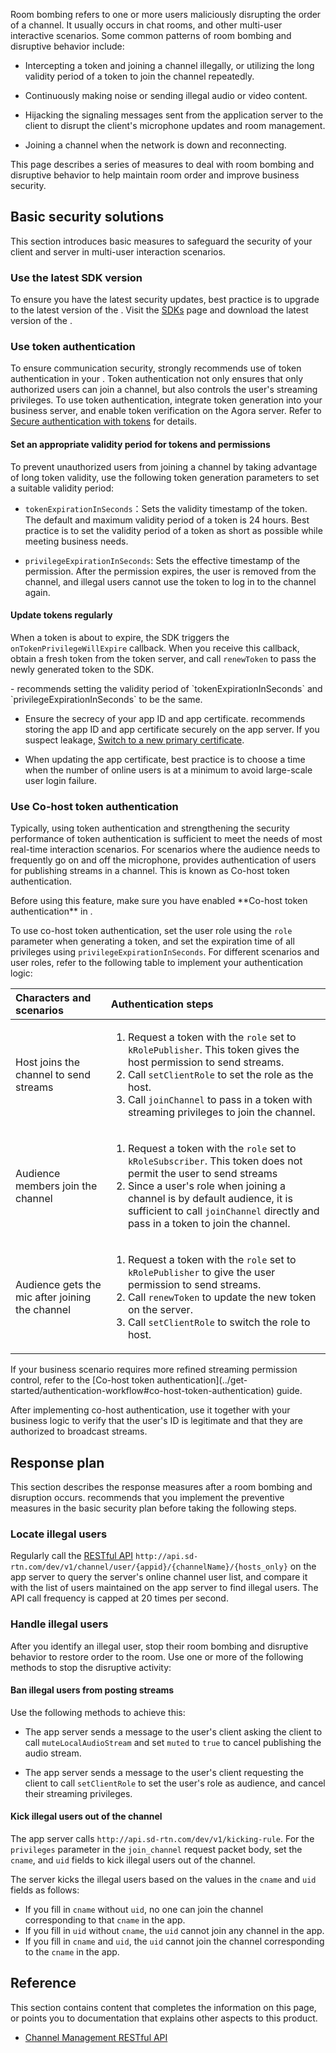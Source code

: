 
<PlatformWrapper notAllowed="web, react-js, unreal, blueprint">

Room bombing refers to one or more users maliciously disrupting the order of a channel. It usually occurs in chat rooms, and other multi-user interactive scenarios. Some common patterns of room bombing and disruptive behavior include:

- Intercepting a token and joining a channel illegally, or utilizing the long validity period of a token to join the channel repeatedly.

- Continuously making noise or sending illegal audio or video content.

- Hijacking the signaling messages sent from the application server to the client to disrupt the client's microphone updates and room management.

- Joining a channel when the network is down and reconnecting.

This page describes a series of measures to deal with room bombing and disruptive behavior to help maintain room order and improve business security.

## Basic security solutions

This section introduces basic measures to safeguard the security of your client and server in multi-user interaction scenarios.

### Use the latest SDK version

To ensure you have the latest security updates, best practice is to upgrade to the latest version of the <Vg k="VSDK" />. Visit the [SDKs](/sdks) page and download the latest version of the <Vpl k="NAME" /> <Vg k="VSDK" />.

### Use token authentication

To ensure communication security, <Vg k="COMPANY" /> strongly recommends use of token authentication in your <Vpl k="CLIENT" />. Token authentication not only ensures that only authorized users can join a channel, but also controls the user's streaming privileges. To use token authentication, integrate token generation into your business server, and enable token verification on the Agora server. Refer to [Secure authentication with tokens](../get-started/authentication-workflow) for details.

#### Set an appropriate validity period for tokens and permissions

To prevent unauthorized users from joining a channel by taking advantage of long token validity, use the following token generation parameters to set a suitable validity period:

- `tokenExpirationInSeconds`：Sets the validity timestamp of the token. The default and maximum validity period of a token is 24 hours. Best practice is to set the validity period of a token as short as possible while meeting business needs.

- `privilegeExpirationInSeconds`: Sets the effective timestamp of the permission. After the permission expires, the user is removed from the channel, and illegal users cannot use the token to log in to the channel again.

#### Update tokens regularly

When a token is about to expire, the SDK triggers the `onTokenPrivilegeWillExpire` callback. When you receive this callback, obtain a fresh token from the token server, and call `renewToken` to pass the newly generated token to the SDK.

<Admonition>
- <Vg k="COMPANY" /> recommends setting the validity period of `tokenExpirationInSeconds` and `privilegeExpirationInSeconds` to be the same.
 
- Ensure the secrecy of your app ID and app certificate. <Vg k="COMPANY" /> recommends storing the app ID and app certificate securely on the app server. If you suspect leakage, [Switch to a new primary certificate](../get-started/manage-agora-account#switch-to-a-new-primary-certificate).

-  When updating the app certificate, best practice is to choose a time when the number of online users is at a minimum to avoid large-scale user login failure.
</Admonition>

### Use Co-host token authentication

Typically, using token authentication and strengthening the security performance of token authentication is sufficient to meet the needs of most real-time interaction scenarios. For scenarios where the audience needs to frequently go on and off the microphone, <Vg k="COMPANY" /> provides authentication of users for publishing streams in a channel. This is known as Co-host token authentication. 

<Admonition type="caution" title="Note">
Before using this feature, make sure you have enabled **Co-host token authentication** in <Vg k="CONSOLE" />.
</Admonition>

To use co-host token authentication, set the user role using the `role` parameter when generating a token, and set the expiration time of all privileges using `privilegeExpirationInSeconds`. For different scenarios and user roles, refer to the following table to implement your authentication logic:

| Characters and scenarios  | Authentication steps  |
|:--------------------------|:---------------------------------------------|
| Host joins the channel to send streams | <ol><li>Request a token with the `role` set to `kRolePublisher`. This token gives the host permission to send streams. </li><li>Call `setClientRole` to set the role as the host.</li><li>Call `joinChannel` to pass in a token with streaming privileges to join the channel.</li></ol>           |
| Audience members join the channel	  | <ol><li>Request a token with the `role` set to `kRoleSubscriber`. This token does not permit the user to send streams</li><li>Since a user's role when joining a channel is by default audience, it is sufficient to call `joinChannel` directly and pass in a token to join the channel.</li></ol>         |
| Audience gets the mic after joining the channel | <ol><li>Request a token with the `role` set to `kRolePublisher` to give the user permission to send streams.</li><li>Call `renewToken` to update the new token on the <Vg k="COMPANY" /> server.</li><li>Call `setClientRole` to switch the role to host.</li></ol> |

<Admonition>
If your business scenario requires more refined streaming permission control, refer to the [Co-host token authentication](../get-started/authentication-workflow#co-host-token-authentication) guide.
</Admonition>

After implementing co-host authentication, use it together with your business logic to verify that the user's ID is legitimate and that they are authorized to broadcast streams.

## Response plan

This section describes the response measures after a room bombing and disruption occurs. <Vg k="COMPANY" /> recommends that you implement the preventive measures in the basic security plan before taking the following steps.

### Locate illegal users

Regularly call the <Vg k="COMPANY" /> [RESTful API](../channel-management-api/endpoint/query-channel-information/query-user-list?platform=android) `http://api.sd-rtn.com/dev/v1/channel/user/{appid}/{channelName}/{hosts_only}` on the app server to query the <Vg k="COMPANY" /> server's online channel user list, and compare it with the list of users maintained on the app server to find illegal users. The API call frequency is capped at 20 times per second.

### Handle illegal users

After you identify an illegal user, stop their room bombing and disruptive behavior to restore order to the room. Use one or more of the following methods to stop the disruptive activity:

#### Ban illegal users from posting streams

Use the following methods to achieve this:

- The app server sends a message to the user's client asking the client to call `muteLocalAudioStream` and set `muted` to `true` to cancel publishing the audio stream.

- The app server sends a message to the user's client requesting the client to call `setClientRole` to set the user's role as audience, and cancel their streaming privileges.
    
#### Kick illegal users out of the channel 

The app server calls `http://api.sd-rtn.com/dev/v1/kicking-rule`. For the `privileges` parameter in the `join_channel` request packet body, set the `cname`, and `uid` fields to kick illegal users out of the channel.

The <Vg k="COMPANY" /> server kicks the illegal users based on the values in the `cname` and `uid` fields as follows:

- If you fill in `cname` without `uid`, no one can join the channel corresponding to that `cname` in the app.
- If you fill in `uid` without `cname`, the `uid` cannot join any channel in the app.
- If you fill in `cname` and `uid`, the `uid` cannot join the channel corresponding to the `cname` in the app.

## Reference
This section contains content that completes the information on this page, or points you to documentation that explains other aspects to this product.

* [Channel Management RESTful API](../channel-management-api/overview)

<Reference/>

</PlatformWrapper>
<PlatformWrapper platform="web, react-js, unreal, blueprint">
<NotAvailable />
</PlatformWrapper>
